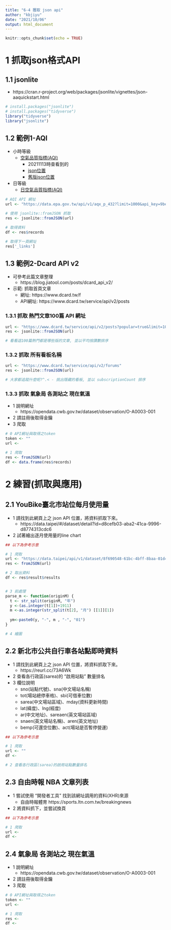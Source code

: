 ```yaml
---
title: "6-4 獲取 json api"
author: "kbjiyu"
date: "2021/10/06"
output: html_document
---
```


```r
knitr::opts_chunk$set(echo = TRUE)
```

# 1 抓取json格式API

## 1.1 jsonlite

- https://cran.r-project.org/web/packages/jsonlite/vignettes/json-aaquickstart.html

```r
# install.packages("jsonlite")
# install.packages("tidyverse")
library("tidyverse")
library("jsonlite")

```


## 1.2 範例1-AQI
- 小時等級
  - [空氣品質指標(AQI)](https://data.gov.tw/dataset/40448)
    - 20211113時查看到的
    - [json位置](https://data.epa.gov.tw/api/v1/aqx_p_432?limit=1000&api_key=9be7b239-557b-4c10-9775-78cadfc555e9&sort=ImportDate%20desc&format=json)
    - [舊版json位置](http://opendata.epa.gov.tw/ws/Data/AQI/?$format=json)
- 日等級
  - [日空氣品質指標(AQI)](https://data.gov.tw/dataset/40507)

```r

# AQI API 網址
url <- "https://data.epa.gov.tw/api/v1/aqx_p_432?limit=1000&api_key=9be7b239-557b-4c10-9775-78cadfc555e9&sort=ImportDate%20desc&format=json"

# 使用 jsonlite::fromJSON 抓取
res <- jsonlite::fromJSON(url)

# 取得資料
df <- res$records

# 取得下一頁網址
res['_links']

```

## 1.3 範例2-Dcard API v2

- 可參考此篇文章整理
  - https://blog.jiatool.com/posts/dcard_api_v2/
- 示範: 抓取首頁文章
  - 網址: https://www.dcard.tw/f
  - API網址: https://www.dcard.tw/service/api/v2/posts

### 1.3.1 抓取 熱門文章100篇 API 網址
```r
url <- "https://www.dcard.tw/service/api/v2/posts?popular=true&limit=100"
res <- jsonlite::fromJSON(url)

# 看看這100篇熱門都是哪些版的文章, 並以平均按讚數排序

```

### 1.3.2 抓取 所有看板名稱
```r
url <- "https://www.dcard.tw/service/api/v2/forums"
res <- jsonlite::fromJSON(url)

# 大家都追蹤什麼呢?^.< - 挑出隱藏的看板, 並以 subscriptionCount 排序


```

### 1.3.3 抓取 氣象局 各測站之 現在氣溫

- 1 說明網址
  - https://opendata.cwb.gov.tw/dataset/observation/O-A0003-001
- 2 請註冊後取得金鑰
- 3 爬取

```r

# 0 API網址與取得之token
token <- ""
url <- 

# 1 爬取
res <- fromJSON(url)
df <- data.frame(res$records)

```


# 2 練習(抓取與應用)

## 2.1 YouBike臺北市站位每月使用量

- 1 請找到此網頁上之 json API 位置，將資料抓取下來。
  - https://data.taipei/#/dataset/detail?id=d8cefb03-aba2-41ca-9996-d8774313cdc6
- 2 試著繪出逐月使用量的line chart

```r
## 以下為參考示意

# 1 爬取
url <- "https://data.taipei/api/v1/dataset/8f690548-61bc-4bff-8baa-01d465eb672c?scope=resourceAquire"
res <- fromJSON(url)

# 2 取出資料
df <- res$result$results


# 3 前處理
parse_m <- function(originM) {
  t <- str_split(originM, "年")
  y <-(as.integer(t[1])+1911)
  m <-as.integer(str_split(t[2], "月") [[1]][1])
  
  ym<-paste0(y, "-", m , "-", "01")
}

# 4 繪圖


```


## 2.2 新北市公共自行車各站點即時資料

- 1 請找到此網頁上之 json API 位置，將資料抓取下來。
  - https://reurl.cc/73A6Wk
- 2 查看各行政區(sarea)的 "啟用站點" 數量排名
- 3 欄位說明
  - sno(站點代號)、sna(中文場站名稱)
  - tot(場站總停車格)、sbi(可借車位數)
  - sarea(中文場站區域)、mday(資料更新時間)
  - lat(緯度)、lng(經度)
  - ar(中文地址)、sareaen(英文場站區域)
  - snaen(英文場站名稱)、aren(英文地址)
  - bemp(可還空位數)、act(場站是否暫停營運)

```r
## 以下為參考示意

# 1 爬取
url <- ""
df <- 

# 2 查看各行政區(sarea)的啟用站點數量排名


```

## 2.3 自由時報 NBA 文章列表

- 1 嘗試使用 "開發者工具" 找到該網址調用的資料(XHR)來源
  - 自由時報體育 https://sports.ltn.com.tw/breakingnews
- 2 將資料抓下，並嘗試換頁

```r
## 以下為參考示意

# 1 爬取
url <- 
df <- 


```

## 2.4 氣象局 各測站之 現在氣溫

- 1 說明網址
  - https://opendata.cwb.gov.tw/dataset/observation/O-A0003-001
- 2 請註冊後取得金鑰
- 3 爬取

```r

# 0 API網址與取得之token
token <- ""
url <- 

# 1 爬取
res <- 
df <- 

```

